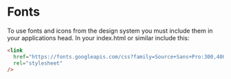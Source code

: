 <Meta title="Fonts" />

# Fonts

To use fonts and icons from the design system you must include them in your applications head. In your index.html or similar include this:

```html
<link
  href="https://fonts.googleapis.com/css?family=Source+Sans+Pro:300,400,700|Source+Serif+Pro|Source+Code+Pro|Material+Icons+Outlined"
  rel="stylesheet"
/>
```
